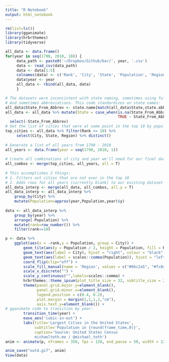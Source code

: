 ```yaml
---
title: "R Notebook"
output: html_notebook
---
```

```r
rm(list=ls())
library(gganimate)
library(hrbrthemes)
library(tidyverse)

all_data <- data.frame()
for(year in seq(1790, 2010, 10)) {
     data_path <- paste0('~/Dropbox/Github/bar/', year, '.csv')
     data <- read_csv(data_path)
     data <- data[1:5]
     colnames(data) <- c('Rank', 'City', 'State', 'Population', 'Region') 
     data$year <- year
     all_data <- rbind(all_data, data)
     }
```

```r
# The datasets were inconcistent with state naming, sometimes using full names
# And sometimes abbreviations. This code standardizes on state names:
all_data$State_From_Abbrev <- state.name[match(all_data$State,state.abb)]
all_data <- all_data %>% mutate(State = case_when(is.na(State_From_Abbrev) ~ State,
                                                  TRUE ~ State_From_Abbrev)) %>%
  select(-State_From_Abbrev)
# Get the list of cities that were at some point in the top 10 by population
top_cities <- all_data %>% filter(Rank <= 10) %>%
     select(City, State, Region) %>% distinct()
 
# Generate a list of all years from 1790 - 2010
all_years <- data.frame(year = seq(1790, 2010, 1))
 
# Create all combinations of city and year we'll need for our final dataset
all_combos <- merge(top_cities, all_years, all = T)
 
# This accomplishes 2 things:
# 1. Filters out cities that are not ever in the top 10
# 2. Adds rows for all years (currently blank) to our existing dataset for each city
all_data_interp <- merge(all_data, all_combos, all.y = T)
all_data_interp <- all_data_interp %>%
    group_by(City) %>%
    mutate(Population=approx(year,Population,year)$y)
 
data <- all_data_interp %>%
    group_by(year) %>%
    arrange(-Population) %>%
    mutate(rank=row_number()) %>%
    filter(rank<=10)

```

```r
p <- data %>%
    ggplot(aes(x = -rank,y = Population, group = City)) +
        geom_tile(aes(y = Population / 2, height = Population, fill = Region), width = 0.9) +
        geom_text(aes(label = City), hjust = "right", colour = "black", fontface = "bold", nudge_y = -100000) +
        geom_text(aes(label = scales::comma(Population)), hjust = "left", nudge_y = 100000, colour = "grey30") +
        coord_flip(clip="off") +
        scale_fill_manual(name = 'Region', values = c("#66c2a5", "#fc8d62", "#8da0cb", "#e78ac3")) +
        scale_x_discrete("") +
        scale_y_continuous("",labels=scales::comma) +
        hrbrthemes::theme_ipsum(plot_title_size = 32, subtitle_size = 24, caption_size = 20, base_size = 20) +
        theme(panel.grid.major.y=element_blank(),
              panel.grid.minor.x=element_blank(),
              legend.position = c(0.4, 0.2),
              plot.margin = margin(1,1,1,2,"cm"),
              axis.text.y=element_blank()) +
# gganimate code to transition by year:
        transition_time(year) +
        ease_aes('cubic-in-out') +
        labs(title='Largest Cities in the United States',
             subtitle='Population in {round(frame_time,0)}',
             caption='Source: United States Census
             michaeltoth.me / @michael_toth')
anim <- animate(p, nframes = 350, fps = 120, end_pause = 50, width = 1200, height = 900)

anim_save("out4.gif", anim)
View(data)
```

